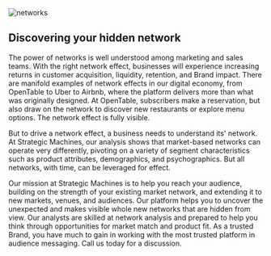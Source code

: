 

<div className={styles["Welcome"]}>

<div className={styles["rcs"]}>
  <img src={[networks]} alt="networks" /> 
</div>

## Discovering your hidden network

The power of networks is well understood among marketing and sales teams. With the right network effect, businesses will experience increasing returns in customer acquisition, liquidity, retention, and Brand impact. There are manifold examples of network effects in our digital economy, from OpenTable to Uber to Airbnb, where the platform delivers more than what was originally designed. At OpenTable, subscribers make a reservation, but also draw on the network to discover new restaurants or explore menu options. The network effect is fully visible.

But to drive a network effect, a business needs to understand its' network. At Strategic Machines, our analysis shows that market-based networks can operate very differently, pivoting on a variety of segment characteristics such as product attributes, demographics, and psychographics. But all networks, with time, can be leveraged for effect. 

Our mission at Strategic Machines is to help you reach your audience, building on the strength of your existing market network, and extending it to new markets, venues, and audiences. Our platform helps you to uncover the unexpected and makes visible whole new networks that are hidden from view. Our analysts are skilled at network analysis and prepared to help you think through opportunities for market match and product fit. As a trusted Brand, you have much to gain in working with the most trusted platform in audience messaging. Call us today for a discussion.



</div>